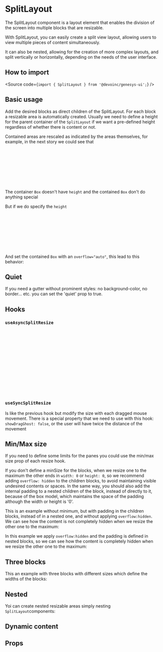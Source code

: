

<Meta of={Stories} />

# SplitLayout

The SplitLayout component is a layout element that enables the division of the
screen into multiple blocks that are resizable.

With SplitLayout, you can easily create a split view layout, allowing users to
view multiple pieces of content simultaneously.

It can also be nested, allowing for the creation of more complex layouts, and
split vertically or horizontally, depending on the needs of the user interface.

## How to import

<Source code={`import { SplitLayout } from '@devoinc/genesys-ui';`} />

## Basic usage

Add the desired blocks as direct children of the SplitLayout. For each block a
resizable area is automatically created. Usually we need to define a height for
the parent container of the `SplitLayout` if we want a pre-defined height
regardless of whether there is content or not.

<Canvas of={Stories.Playground} />

Contained areas are rescaled as indicated by the areas themselves, for example,
in the next story we could see that

```jsx
...
<Box>
  <SplitLayout>
    <Box>Lorem...</Box>
    ...
  </SplitLayout>
</Box>
...
```

The container `Box` doesn't have `height` and the contained `Box` don't do
anything special

<Canvas of={Stories.BaseWithoutHeight} />

But if we do specify the `height`

```jsx
...
<Box height="20rem">
  <SplitLayout>
    <Box overflow="auto">Lorem ...</Box>
    ...
  </SplitLayout>
</Box>
...
```

And set the contained `Box` with an `overflow="auto"`, this lead to this
behavior:

<Canvas of={Stories.BaseWithHeight} />

## Quiet

If you need a gutter without prominent styles: no background-color, no border... etc.
you can set the 'quiet' prop to true.

<Canvas of={Stories.Quiet} />

## Hooks

### `useAsyncSplitResize`

```jsx
import { SplitLayout, useAsyncSplitResize } from '@devoinc/genesys-ui';
...
const [sizes, setSizes] = React.useState<TSizes>(props?.sizes);
const { onChange } = useAsyncSplitResize({ setSizes });
...
return (
  <Box height="20rem">
    <SplitLayout sizes={sizes} onChange={onChange} ... >
      <Box overflow="auto">Lorem ...</Box>
      ...
    </SplitLayout>
  </Box>
);
...
```

<Canvas of={Stories.AsyncHook} />

### `useSyncSplitResize`

Is like the previous hook but modify the size with each dragged mouse movement.
There is a special property that we need to use with this hook: `showDragGhost:
false`, or the user will have twice the distance of the movement

<Canvas of={Stories.Playground} />

## Min/Max size

If you need to define some limits for the panes you could use the min/max size
prop of each resize hook.

<Canvas of={Stories.MinSize} />

If you don't define a minSize for the blocks, when we resize one to the maximum
the other ends in `width: 0` or `height: 0`, so we recommend adding
`overflow: hidden` to the children blocks, to avoid maintaining visible
undesired contents or spaces. In the same way, you should also add the internal
padding to a nested children of the block, instead of directly to it, because of
the box model, which maintains the space of the padding although the width or
height is '0'.

This is an example without minimum, but with padding in the children blocks,
instead of in a nested one, and without applying `overflow:hidden`. We can see
how the content is not completely hidden when we resize the other one to the
maximum:

<Canvas of={Stories.WithoutMinSizeGood} />

In this example we apply `overflow:hidden` and the padding is defined in nested
blocks, so we can see how the content is completely hidden when we resize the
other one to the maximum:

<Canvas of={Stories.WithOverflowAndPadding} />

## Three blocks

This an example with three blocks with different sizes which define the widths
of the blocks:

<Canvas of={Stories.Three} />

## Nested

Yoi can create nested resizable areas simply nesting `SplitLayout`components:

<Canvas of={Stories.Nested} />

## Dynamic content

<Canvas of={Stories.HiddenContent} />

## Props

<ArgTypes of={Stories} />
